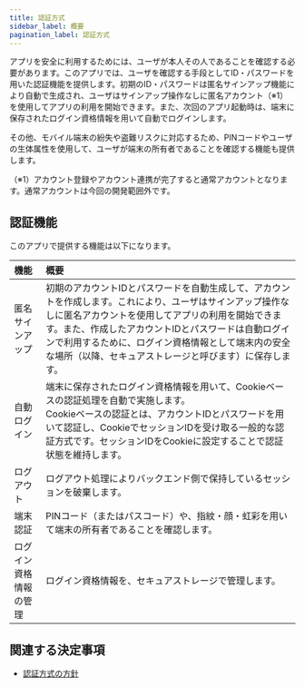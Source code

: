 ```yaml
---
title: 認証方式
sidebar_label: 概要
pagination_label: 認証方式
---
```


アプリを安全に利用するためには、ユーザが本人その人であることを確認する必要があります。このアプリでは、ユーザを確認する手段としてID・パスワードを用いた認証機能を提供します。初期のID・パスワードは匿名サインアップ機能により自動で生成され、ユーザはサインアップ操作なしに匿名アカウント（※1）を使用してアプリの利用を開始できます。また、次回のアプリ起動時は、端末に保存されたログイン資格情報を用いて自動でログインします。

その他、モバイル端末の紛失や盗難リスクに対応するため、PINコードやユーザの生体属性を使用して、ユーザが端末の所有者であることを確認する機能も提供します。

（※1）アカウント登録やアカウント連携が完了すると通常アカウントとなります。通常アカウントは今回の開発範囲外です。

## 認証機能

このアプリで提供する機能は以下になります。

| 機能 | 概要 |
|:--|:--|
| 匿名サインアップ | 初期のアカウントIDとパスワードを自動生成して、アカウントを作成します。これにより、ユーザはサインアップ操作なしに匿名アカウントを使用してアプリの利用を開始できます。また、作成したアカウントIDとパスワードは自動ログインで利用するために、ログイン資格情報として端末内の安全な場所（以降、セキュアストレージと呼びます）に保存します。|
| 自動ログイン | 端末に保存されたログイン資格情報を用いて、Cookieベースの認証処理を自動で実施します。<br/>Cookieベースの認証とは、アカウントIDとパスワードを用いて認証し、CookieでセッションIDを受け取る一般的な認証方式です。セッションIDをCookieに設定することで認証状態を維持します。|
| ログアウト | ログアウト処理によりバックエンド側で保持しているセッションを破棄します。|
| 端末認証 | PINコード（またはパスコード）や、指紋・顔・虹彩を用いて端末の所有者であることを確認します。 |
| ログイン資格情報の管理 | ログイン資格情報を、セキュアストレージで管理します。 |

## 関連する決定事項

- [認証方式の方針](../../decisions/adr-007-auth.mdx)
